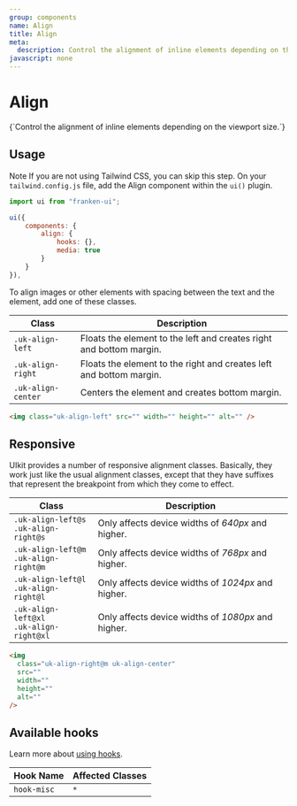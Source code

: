 ```yaml
---
group: components
name: Align
title: Align
meta:
  description: Control the alignment of inline elements depending on the viewport size.
javascript: none
---
```



# Align

<p class="uk-text-lead uk-paragraph">{`Control the alignment of inline elements depending on the viewport size.`}</p>

## Usage

<span class="uk-label uk-label-primary">Note</span> If you are not using Tailwind
CSS, you can skip this step. On your `tailwind.config.js` file, add the Align component
within the `ui()` plugin.

```javascript
import ui from "franken-ui";

ui({
    components: {
        align: {
            hooks: {},
            media: true
        }
    }
}),
```

To align images or other elements with spacing between the text and the element, add one of these classes.

| Class              | Description                                                         |
| ------------------ | ------------------------------------------------------------------- |
| `.uk-align-left`   | Floats the element to the left and creates right and bottom margin. |
| `.uk-align-right`  | Floats the element to the right and creates left and bottom margin. |
| `.uk-align-center` | Centers the element and creates bottom margin.                      |

```html
<img class="uk-align-left" src="" width="" height="" alt="" />
```

<Example component="align" index={0} />

## Responsive

UIkit provides a number of responsive alignment classes. Basically, they work just like the usual alignment classes, except that they have suffixes that represent the breakpoint from which they come to effect.

| Class                                         | Description                                        |
| --------------------------------------------- | -------------------------------------------------- |
| `.uk-align-left@s`<br/> `.uk-align-right@s`   | Only affects device widths of _640px_ and higher.  |
| `.uk-align-left@m`<br/> `.uk-align-right@m`   | Only affects device widths of _768px_ and higher.  |
| `.uk-align-left@l`<br/> `.uk-align-right@l`   | Only affects device widths of _1024px_ and higher. |
| `.uk-align-left@xl`<br/> `.uk-align-right@xl` | Only affects device widths of _1080px_ and higher. |

```html
<img
  class="uk-align-right@m uk-align-center"
  src=""
  width=""
  height=""
  alt=""
/>
```

<Example component="align" index={1} />

## Available hooks

Learn more about [using hooks](/docs/hooks).

| Hook Name   | Affected Classes |
| ----------- | ---------------- |
| `hook-misc` | `*`              |

